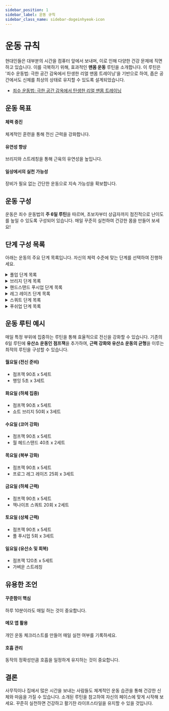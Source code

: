 ```yaml
---
sidebar_position: 1
sidebar_label: 운동 규칙
sidebar_class_name: sidebar-dogeinhyeok-icon
---
```


# 운동 규칙

현대인들은 대부분의 시간을 컴퓨터 앞에서 보내며, 이로 인해 다양한 건강 문제에 직면하고 있습니다. 이를 극복하기 위해, 효과적인 **맨몸 운동** 루틴을 소개합니다. 이 루틴은 '죄수 운동법: 극한 공간 감옥에서 탄생한 리얼 맨몸 트레이닝'을 기반으로 하여, 좁은 공간에서도 신체를 최상의 상태로 유지할 수 있도록 설계되었습니다.

- [죄수 운동법: 극한 공간 감옥에서 탄생한 리얼 맨몸 트레이닝](https://www.coupang.com/vp/products/15215468?itemId=62603081&vendorItemId=3103704052)

## 운동 목표

#### 체력 증진

체계적인 훈련을 통해 전신 근력을 강화합니다.

#### 유연성 향상

브리지와 스트레칭을 통해 근육의 유연성을 높입니다.

#### 일상에서의 실천 가능성

장비가 필요 없는 간단한 운동으로 지속 가능성을 확보합니다.

## 운동 구성

운동은 죄수 운동법의 **주 6일 루틴**을 따르며, 초보자부터 상급자까지 점진적으로 난이도를 높일 수 있도록 구성되어 있습니다. 매일 꾸준히 실천하여 건강한 몸을 만들어 보세요!

## 단계 구성 목록

아래는 운동의 주요 단계 목록입니다. 자신의 체력 수준에 맞는 단계를 선택하여 진행하세요.

<details>
<summary>풀업 단계 목록</summary>

#### 1단계: 수직 풀업

- **초보자**: 10회 1세트
- **중급자**: 20회 2세트
- **상급자**: 40회 3세트

#### 2단계: 수평 풀업

- **초보자**: 10회 1세트
- **중급자**: 20회 2세트
- **상급자**: 30회 3세트

#### 3단계: 잭나이프 풀업

- **초보자**: 10회 1세트
- **중급자**: 15회 2세트
- **상급자**: 20회 3세트

#### 4단계: 하프 풀업

- **초보자**: 8회 1세트
- **중급자**: 11회 2세트
- **상급자**: 15회 2세트

#### 5단계: 풀 풀업

- **초보자**: 5회 1세트
- **중급자**: 8회 2세트
- **상급자**: 10회 2세트

#### 6단계: 클로즈 풀업

- **초보자**: 5회 1세트
- **중급자**: 8회 2세트
- **상급자**: 10회 2세트

#### 7단계: 비대칭 풀업

- **초보자**: 5회 1세트 (한쪽 팔 기준)
- **중급자**: 7회 2세트 (한쪽 팔 기준)
- **상급자**: 9회 2세트 (한쪽 팔 기준)

#### 8단계: 한손 풀업

- **초보자**: 4회 1세트 (한쪽 팔 기준)
- **중급자**: 6회 2세트 (한쪽 팔 기준)
- **상급자**: 8회 2세트 (한쪽 팔 기준)

#### 9단계: 한손 풀업

- **초보자**: 3회 1세트 (한쪽 팔 기준)
- **중급자**: 5회 2세트 (한쪽 팔 기준)
- **상급자**: 7회 2세트 (한쪽 팔 기준)

#### 10단계: 한손 풀업

- **초급자**: 1회 1세트 (한쪽 팔 기준)
- **중급자**: 3회 2세트 (한쪽 팔 기준)
- **상급자**: 6회 2세트 (한쪽 팔 기준)

</details>

<details>
<summary>브리지 단계 목록</summary>

#### 1단계: 쇼트 브리지

- **초보자**: 10회 1세트
- **중급자**: 25회 2세트
- **상급자**: 50회 3세트

#### 2단계: 스트레이트 브리지

- **초보자**: 10회 1세트
- **중급자**: 20회 2세트
- **상급자**: 40회 3세트

#### 3단계: 앵글 브리지

- **초보자**: 8회 1세트
- **중급자**: 15회 2세트
- **상급자**: 30회 3세트

#### 4단계: 헤드 브리지

- **초보자**: 8회 1세트
- **중급자**: 15회 2세트
- **상급자**: 25회 2세트

#### 5단계: 하프 브리지

- **초보자**: 8회 1세트
- **중급자**: 15회 2세트
- **상급자**: 20회 2세트

#### 6단계: 풀 브리지

- **초보자**: 6회 1세트
- **중급자**: 10회 2세트
- **상급자**: 15회 2세트

#### 7단계: 월 워킹 브리지 다운

- **초보자**: 3회 1세트
- **중급자**: 6회 2세트
- **상급자**: 10회 2세트

#### 8단계: 월 워킹 브리지 업

- **초보자**: 2회 1세트
- **중급자**: 4회 2세트
- **상급자**: 8회 2세트

#### 9단계: 클로징 브리지

- **초보자**: 1회 1세트
- **중급자**: 3회 2세트
- **상급자**: 6회 2세트

#### 10단계: 스탠드 투 스탠드 브리지

- **초보자**: 1회 1세트
- **중급자**: 3회 2세트
- **상급자**: 10~30회 2세트

</details>

<details>
<summary>핸드스탠드 푸시업 단계 목록</summary>

#### 1단계: 월 헤드스탠드

- **초보자**: 30초
- **중급자**: 1분
- **상급자**: 2분

#### 2단계: 크로우 스탠드

- **초보자**: 10초
- **중급자**: 30초
- **상급자**: 1분

#### 3단계: 월 핸드스탠드

- **초보자**: 30초
- **중급자**: 1분
- **상급자**: 2분

#### 4단계: 하프 핸드스탠드 푸시업

- **초보자**: 5회 1세트
- **중급자**: 10회 2세트
- **상급자**: 20회 2세트

#### 5단계: 핸드스탠드 푸시업

- **초보자**: 5회 1세트
- **중급자**: 10회 2세트
- **상급자**: 15회 2세트

#### 6단계: 클로즈 핸드스탠드 푸시업

- **초보자**: 5회 1세트
- **중급자**: 9회 2세트
- **상급자**: 12회 2세트

#### 7단계: 비대칭 핸드스탠드 푸시업

- **초보자**: 5회 1세트
- **중급자**: 8회 2세트
- **상급자**: 10회 2세트

#### 8단계: 한손 하프 핸드스탠드 푸시업

- **초보자**: 4회 1세트
- **중급자**: 6회 2세트
- **상급자**: 8회 2세트

#### 9단계: 레버 핸드스탠드 푸시업

- **초보자**: 3회 1세트
- **중급자**: 4회 2세트
- **상급자**: 6회 2세트

#### 10단계: 한손 핸드스탠드 푸시업

- **초보자**: 1회 1세트
- **중급자**: 2회 2세트
- **상급자**: 5회 2세트

</details>

<details>
<summary>레그 레이즈 단계 목록</summary>

#### 1단계: 니 턱

- **초보자**: 10회 1세트
- **중급자**: 25회 2세트
- **상급자**: 40회 3세트

#### 2단계: 니 레이즈

- **초보자**: 10회 1세트
- **중급자**: 20회 2세트
- **상급자**: 35회 3세트

#### 3단계: 벤트 레그 레이즈

- **초보자**: 10회 1세트
- **중급자**: 15회 2세트
- **상급자**: 30회 3세트

#### 4단계: 프로그 레그 레이즈

- **초보자**: 8회 1세트
- **중급자**: 15회 2세트
- **상급자**: 25회 3세트

#### 5단계: 플랫 레그 레이즈

- **초보자**: 5회 1세트
- **중급자**: 10회 2세트
- **상급자**: 20회 2세트

#### 6단계: 행잉 니 레이즈

- **초보자**: 5회 1세트
- **중급자**: 10회 2세트
- **상급자**: 15회 2세트

#### 7단계: 행잉 벤트 레그 레이즈

- **초보자**: 5회 1세트
- **중급자**: 10회 2세트
- **상급자**: 15회 2세트

#### 8단계: 행잉 프로그 레이즈

- **초보자**: 5회 1세트
- **중급자**: 10회 2세트
- **상급자**: 15회 2세트

#### 9단계: 하프 레그 레이즈

- **초보자**: 5회 1세트
- **중급자**: 10회 2세트
- **상급자**: 15회 2세트

#### 10단계: 행잉 레그 레이즈

- **초보자**: 5회 1세트
- **중급자**: 10회 2세트
- **상급자**: 30회 2세트

</details>

<details>
<summary>스쿼트 단계 목록</summary>

#### 1단계: 숄더스탠드 스쿼트

- **초보자**: 10회 1세트
- **중급자**: 25회 2세트
- **상급자**: 50회 3세트

#### 2단계: 잭나이프 스쿼트

- **초보자**: 10회 1세트
- **중급자**: 20회 2세트
- **상급자**: 40회 3세트

#### 3단계: 도움 스쿼트

- **초보자**: 10회 1세트
- **중급자**: 15회 2세트
- **상급자**: 30회 3세트

#### 4단계: 하프 스쿼트

- **초보자**: 8회 1세트
- **중급자**: 35회 2세트
- **상급자**: 50회 2세트

#### 5단계: 풀 스쿼트

- **초보자**: 5회 1세트
- **중급자**: 10회 2세트
- **상급자**: 30회 2세트

#### 6단계: 클로즈 스쿼트

- **초보자**: 5회 1세트
- **중급자**: 10회 2세트
- **상급자**: 20회 2세트

#### 7단계: 비대칭 스쿼트

- **초보자**: 5회 1세트 (한쪽 다리 기준)
- **중급자**: 10회 2세트 (한쪽 다리 기준)
- **상급자**: 20회 2세트 (한쪽 다리 기준)

#### 8단계: 한발 하프 스쿼트

- **초보자**: 5회 1세트 (한쪽 다리 기준)
- **중급자**: 10회 2세트 (한쪽 다리 기준)
- **상급자**: 20회 2세트 (한쪽 다리 기준)

#### 9단계: 한발 도움 스쿼트

- **초보자**: 5회 1세트 (한쪽 다리 기준)
- **중급자**: 10회 2세트 (한쪽 다리 기준)
- **상급자**: 20회 2세트 (한쪽 다리 기준)

#### 10단계: 한발 스쿼트

- **초보자**: 5회 1세트 (한쪽 다리 기준)
- **중급자**: 10회 2세트 (한쪽 다리 기준)
- **상급자**: 50회 2세트 (한쪽 다리 기준)

</details>

<details>
<summary>푸쉬업 단계 목록</summary>

#### 1단계: 월 푸시업

- **초보자**: 10회 1세트
- **중급자**: 25회 2세트
- **상급자**: 50회 3세트

#### 2단계: 인클라인 푸시업

- **초보자**: 10회 1세트
- **중급자**: 20회 2세트
- **상급자**: 40회 3세트

#### 3단계: 닐링 푸시업

- **초보자**: 10회 1세트
- **중급자**: 15회 2세트
- **상급자**: 30회 3세트

#### 4단계: 하프 푸시업

- **초보자**: 8회 1세트
- **중급자**: 12회 2세트
- **상급자**: 25회 2세트

#### 5단계: 풀 푸시업

- **초보자**: 5회 1세트
- **중급자**: 10회 2세트
- **상급자**: 20회 2세트

#### 6단계: 클로즈 푸시업

- **초보자**: 5회 1세트
- **중급자**: 10회 2세트
- **상급자**: 20회 2세트

#### 7단계: 비대칭 푸시업

- **초보자**: 5회 1세트 (한쪽 팔 기준)
- **중급자**: 10회 2세트 (한쪽 팔 기준)
- **상급자**: 20회 2세트 (한쪽 팔 기준)

#### 8단계: 한손 하프 푸시업

- **초보자**: 5회 1세트 (한쪽 팔 기준)
- **중급자**: 10회 1세트 (한쪽 팔 기준)
- **상급자**: 20회 1세트 (한쪽 팔 기준)

#### 9단계: 레버 푸시업

- **초보자**: 5회 1세트 (한쪽 팔 기준)
- **중급자**: 10회 2세트 (한쪽 팔 기준)
- **상급자**: 20회 2세트 (한쪽 팔 기준)

#### 10단계: 한손 푸시업

- **초보자**: 5회 1세트 (한쪽 팔 기준)
- **중급자**: 10회 2세트 (한쪽 팔 기준)
- **상급자**: 100회 1세트 (한쪽 팔 기준)

</details>

## 운동 루틴 예시

매일 특정 부위에 집중하는 루틴을 통해 효율적으로 전신을 강화할 수 있습니다. 기존의 6일 루틴에 **유산소 운동인 점프잭**을 추가하여, **근력 강화와 유산소 운동의 균형**을 이루는 최적의 루틴을 구성할 수 있습니다.

#### 월요일 (전신 준비)

- 점프잭 90초 x 5세트
- 행잉 5초 x 3세트

#### 화요일 (하체 집중)

- 점프잭 90초 x 5세트
- 쇼트 브리지 50회 x 3세트

#### 수요일 (코어 강화)

- 점프잭 90초 x 5세트
- 월 헤드스탠드 40초 x 2세트

#### 목요일 (복부 강화)

- 점프잭 90초 x 5세트
- 프로그 레그 레이즈 25회 x 3세트

#### 금요일 (하체 근력)

- 점프잭 90초 x 5세트
- 잭나이프 스쿼트 20회 x 2세트

#### 토요일 (상체 근력)

- 점프잭 90초 x 5세트
- 풀 푸시업 5회 x 3세트

#### 일요일 (유산소 및 회복)

- 점프잭 120초 x 5세트
- 가벼운 스트레칭

## 유용한 조언

#### 꾸준함이 핵심

하루 10분이라도 매일 하는 것이 중요합니다.

#### 메모 앱 활용

개인 운동 체크리스트를 만들어 매일 실천 여부를 기록하세요.

#### 호흡 관리

동작의 정확성만큼 호흡을 일정하게 유지하는 것이 중요합니다.

## 결론

사무직이나 집에서 많은 시간을 보내는 사람들도 체계적인 운동 습관을 통해 건강한 신체와 마음을 가질 수 있습니다. 소개된 루틴을 참고하여 자신의 페이스에 맞게 시작해 보세요. 꾸준히 실천하면 건강하고 활기찬 라이프스타일을 유지할 수 있을 것입니다.
